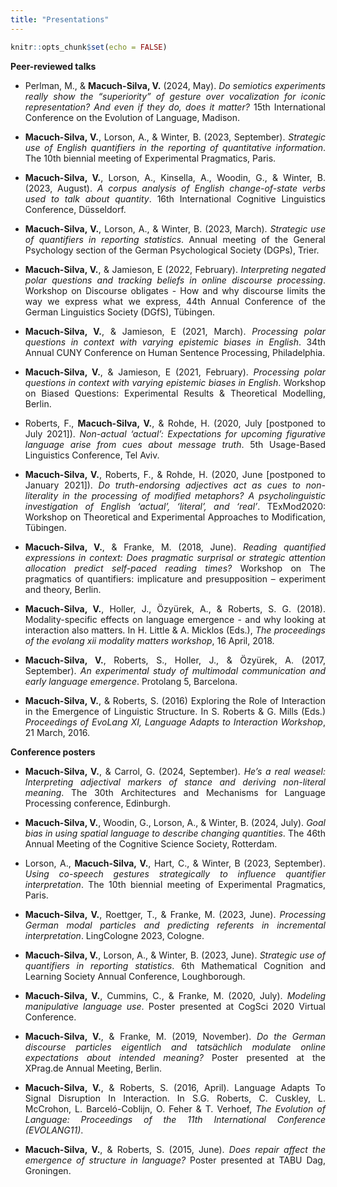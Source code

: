 ```yaml
---
title: "Presentations"
---
```


```r
knitr::opts_chunk$set(echo = FALSE)
```

<style>
body {
  text-align: justify}

h1 {
  text-align: center
}
</style>

<!-- **Upcoming presentations** -->

**Peer-reviewed talks**

* Perlman, M., & **Macuch-Silva, V.** (2024, May). _Do semiotics experiments really show the "superiority" of gesture over vocalization for iconic representation? And even if they do, does it matter?_ 15th International Conference on the Evolution of Language, Madison.

* **Macuch-Silva, V.**, Lorson, A., & Winter, B. (2023, September). _Strategic use of English quantifiers in the reporting of quantitative information_. The 10th biennial meeting of Experimental Pragmatics, Paris.

* **Macuch-Silva, V.**, Lorson, A., Kinsella, A., Woodin, G., & Winter, B. (2023, August). _A corpus analysis of English change-of-state verbs used to talk about quantity_. 16th International Cognitive Linguistics Conference, Düsseldorf.

* **Macuch-Silva, V.**, Lorson, A., & Winter, B. (2023, March). _Strategic use of quantifiers in reporting statistics_. Annual meeting of the General Psychology section of the German Psychological Society (DGPs), Trier.

* **Macuch-Silva, V.**, & Jamieson, E (2022, February). _Interpreting negated polar questions and tracking beliefs in online discourse processing_. Workshop on Discourse obligates - How and why discourse limits the way we express what we express, 44th Annual Conference of the German Linguistics Society (DGfS), Tübingen.

* **Macuch-Silva, V.**, & Jamieson, E (2021, March). _Processing polar questions in context with varying epistemic biases in English_. 34th Annual CUNY Conference on Human Sentence Processing, Philadelphia.

* **Macuch-Silva, V.**, & Jamieson, E (2021, February). _Processing polar questions in context with varying epistemic biases in English_. Workshop on Biased Questions: Experimental Results & Theoretical Modelling, Berlin.

* Roberts, F., **Macuch-Silva, V.**, & Rohde, H. (2020, July [postponed to July 2021]). _Non-actual 'actual': Expectations for upcoming figurative language arise from cues about message truth_. 5th Usage-Based Linguistics Conference, Tel Aviv.

* **Macuch-Silva, V.**, Roberts, F., & Rohde, H. (2020, June [postponed to January 2021]). _Do truth-endorsing adjectives act as cues to non-literality in the processing of modified metaphors? A psycholinguistic investigation of English 'actual', 'literal', and 'real'_. TExMod2020: Workshop on Theoretical and
Experimental Approaches to Modification, Tübingen.

* **Macuch-Silva, V.**, & Franke, M. (2018, June). _Reading quantified expressions in context: Does pragmatic surprisal or strategic attention allocation predict self-paced reading times?_ Workshop on The pragmatics of quantifiers: implicature and presupposition – experiment and theory, Berlin.

* **Macuch-Silva, V.**, Holler, J., Özyürek, A., & Roberts, S. G. (2018). Modality-specific effects on language emergence - and why looking at interaction also matters. In H. Little & A. Micklos (Eds.), _The proceedings of the evolang xii modality matters workshop_, 16 April, 2018.

* **Macuch-Silva, V.**, Roberts, S., Holler, J., & Özyürek, A. (2017, September). _An experimental study of multimodal communication and early language emergence_. Protolang 5, Barcelona.

* **Macuch-Silva, V.**, & Roberts, S. (2016) Exploring the Role of Interaction in the Emergence of Linguistic Structure. In S. Roberts & G. Mills (Eds.) _Proceedings of EvoLang XI, Language Adapts to Interaction Workshop_, 21 March, 2016.


**Conference posters**

* **Macuch-Silva, V.**, & Carrol, G. (2024, September). _He’s a real weasel: Interpreting adjectival markers of stance and deriving non-literal meaning_. The 30th Architectures and Mechanisms for Language Processing conference, Edinburgh.

* **Macuch-Silva, V.**, Woodin, G., Lorson, A., & Winter, B. (2024, July). _Goal bias in using spatial language to describe changing quantities_. The 46th Annual Meeting of the Cognitive Science Society, Rotterdam.

* Lorson, A., **Macuch-Silva, V.**, Hart, C., & Winter, B (2023, September). _Using co-speech gestures strategically to influence quantifier interpretation_. The 10th biennial meeting of Experimental Pragmatics, Paris.

* **Macuch-Silva, V.**, Roettger, T., & Franke, M. (2023, June). _Processing German modal particles and predicting referents in incremental interpretation_. LingCologne 2023, Cologne.

* **Macuch-Silva, V.**, Lorson, A., & Winter, B. (2023, June). _Strategic use of quantifiers in reporting statistics_. 6th Mathematical Cognition and Learning Society Annual Conference, Loughborough.

* **Macuch-Silva, V.**, Cummins, C., & Franke, M. (2020, July). _Modeling manipulative language use_. Poster presented at CogSci 2020 Virtual Conference.

* **Macuch-Silva, V.**, & Franke, M. (2019, November). _Do the German discourse particles eigentlich and tatsächlich modulate online expectations about intended meaning?_ Poster presented at the XPrag.de Annual Meeting, Berlin.

* **Macuch-Silva, V.**, & Roberts, S. (2016, April). Language Adapts To Signal Disruption In Interaction. In S.G. Roberts, C. Cuskley, L. McCrohon, L. Barceló-Coblijn, O. Feher & T. Verhoef, _The Evolution of Language: Proceedings of the 11th International Conference (EVOLANG11)_.

* **Macuch-Silva, V.**, & Roberts, S. (2015, June). _Does repair affect the emergence of structure in language?_ Poster presented at TABU Dag, Groningen.